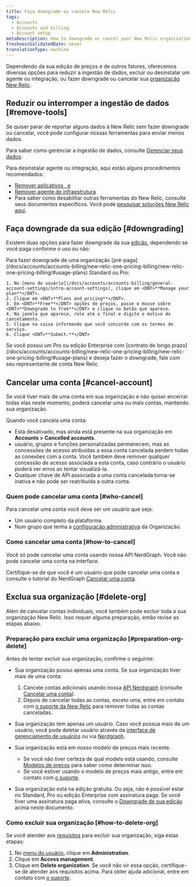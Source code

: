 ```yaml
---
title: Faça downgrade ou cancele New Relic
tags:
  - Accounts
  - Accounts and billing
  - Account setup
metaDescription: How to downgrade or cancel your New Relic organization.
freshnessValidatedDate: never
translationType: machine
---
```


Dependendo da sua edição de preços e de outros fatores, oferecemos diversas opções para reduzir a ingestão de dados, excluir ou desinstalar um agente ou integração, ou fazer downgrade ou cancelar sua [organização New Relic](/docs/accounts/accounts-billing/new-relic-one-pricing-users/new-relic-account-structure).

## Reduzir ou interromper a ingestão de dados [#remove-tools]

Se quiser parar de reportar alguns dados à New Relic sem fazer downgrade ou cancelar, você pode configurar nossas ferramentas para enviar menos dados.

Para saber como gerenciar a ingestão de dados, consulte [Gerenciar seus dados](/docs/telemetry-data-platform/get-data-new-relic/manage-data/manage-your-data).

Para desinstalar agente ou integração, aqui estão alguns procedimentos recomendados:

* [Remover aplicativos <InlinePopover type="apm" />, <InlinePopover type="browser" />e<InlinePopover type="mobile" />](/docs/apm/new-relic-apm/maintenance/remove-applications-new-relic/)
* [Remover agente de infraestrutura](/docs/infrastructure/install-infrastructure-agent/update-or-uninstall/uninstall-infrastructure-agent/)
* Para saber como desabilitar outras ferramentas do New Relic, consulte seus documentos específicos. Você pode [pesquisar soluções New Relic aqui](https://newrelic.com/instant-observability/).

## Faça downgrade da sua edição [#downgrading]

Existem duas opções para fazer downgrade da sua [edição](/docs/accounts/accounts-billing/new-relic-one-pricing-billing/new-relic-one-pricing-billing/#editions), dependendo se você paga conforme o uso ou não:

<CollapserGroup>
  <Collapser id="payg-downgrade" title="Organização pré-paga">
    Para fazer downgrade de uma organização [pré-paga](/docs/accounts/accounts-billing/new-relic-one-pricing-billing/new-relic-one-pricing-billing/#usage-plans) Standard ou Pro:

    1. No [menu do usuário](/docs/accounts/accounts-billing/general-account-settings/intro-account-settings), clique em <DNT>**Manage your plan**</DNT>.
    2. Clique em <DNT>**Plans and pricing**</DNT>.
    3. Em <DNT>**Free**</DNT> opções de preços, passe o mouse sobre <DNT>**Downgrade to free**</DNT> e clique no botão que aparece.
    4. Na janela que aparece, role até o final e digite o motivo do cancelamento.
    5. Clique na caixa informando que você concorda com os termos de serviço.
    6. Clique <DNT>**Submit.**</DNT>
  </Collapser>

  <Collapser id="contract-downgrade" title="Organização com contratos">
    Se você possui um Pro ou edição Enterprise com [contrato de longo prazo](/docs/accounts/accounts-billing/new-relic-one-pricing-billing/new-relic-one-pricing-billing/#usage-plans) e deseja fazer o downgrade, fale com seu representante de conta New Relic.
  </Collapser>
</CollapserGroup>

## Cancelar uma conta [#cancel-account]

Se você tiver mais de uma conta em sua organização e não quiser encerrar todas elas neste momento, poderá cancelar uma ou mais contas, mantendo sua organização.

Quando você cancela uma conta:

* Está desativado, mas ainda está presente na sua organização em **Accounts &gt; Cancelled accounts**.
* usuário, grupos e funções personalizadas permanecem, mas as concessões de acesso atribuídas a essa conta cancelada perdem todas as conexões com a conta. Você também deve remover qualquer concessão de acesso associada a esta conta, caso contrário o usuário poderá ver erros ao tentar visualizá-la.
* Qualquer chave de API associada a uma conta cancelada torna-se inativa e não pode ser reatribuída a outra conta.

### Quem pode cancelar uma conta [#who-cancel]

Para cancelar uma conta você deve ser um usuário que seja:

* Um usuário completo da plataforma.
* Num grupo que tenha a [configuração administrativa](/docs/accounts/accounts-billing/new-relic-one-user-management/user-management-concepts/#admin-settings) da Organização.

### Como cancelar uma conta [#how-to-cancel]

Você só pode cancelar uma conta usando nossa API NerdGraph. Você não pode cancelar uma conta na interface.

Certifique-se de que você é um usuário que pode cancelar uma conta e consulte o tutorial do NerdGraph [Cancelar uma conta](/docs/apis/nerdgraph/examples/manage-accounts-nerdgraph).

## Exclua sua organização [#delete-org]

Além de cancelar contas individuais, você também pode excluir toda a sua organização New Relic. Isso requer alguma preparação, então revise as etapas abaixo.

### Preparação para excluir uma organização [#preparation-org-delete]

Antes de tentar excluir sua organização, confirme o seguinte:

* Sua organização possui apenas uma conta. Se sua organização tiver mais de uma conta:

  1. Cancele contas adicionais usando nossa [API Nerdgraph](/docs/apis/nerdgraph/examples/manage-accounts-nerdgraph) (consulte [Cancelar uma conta](#cancel-account)).
  2. Depois de cancelar todas as contas, exceto uma, entre em contato com [o suporte da New Relic](/docs/using-new-relic/welcome-new-relic/get-started/find-help-use-support-portal) para remover todas as contas canceladas.

* Sua organização tem apenas um usuário. Caso você possua mais de um usuário, você pode deletar usuário através da [interface de gerenciamento de usuários](/docs/accounts/accounts-billing/new-relic-one-user-management/user-management-ui-and-tasks/#delete-users) ou via [Nerdgraph](/docs/apis/nerdgraph/examples/nerdgraph-manage-users/#delete-users).

* Sua organização está em nosso modelo de preços mais recente.

  * Se você não tiver certeza de qual modelo está usando, consulte [Modelos de preços](/docs/accounts/original-accounts-billing/original-product-based-pricing/overview-pricing-models/#determine-pricing) para saber como determinar isso.
  * Se você estiver usando o modelo de preços mais antigo, entre em contato com [o suporte](/docs/using-new-relic/welcome-new-relic/get-started/find-help-use-support-portal).

* Sua organização está na edição gratuita. Ou seja, não é possível estar no Standard, Pro ou edição Enterprise com assinatura paga. Se você tiver uma assinatura paga ativa, consulte o [Downgrade de sua edição](#downgrading) acima neste documento.

### Como excluir sua organização [#how-to-delete-org]

Se você atender aos [requisitos](#delete-org) para excluir sua organização, siga estas etapas:

1. No [menu do usuário](/docs/accounts/accounts-billing/general-account-settings/intro-account-settings), clique em <DNT>**Administration**</DNT>.
2. Clique em <DNT>**Access management**</DNT>.
3. Clique em <DNT>**Delete organization**</DNT>. Se você não vir essa opção, certifique-se de atender aos requisitos acima. Para obter ajuda adicional, entre em contato com [o suporte](/docs/using-new-relic/welcome-new-relic/get-started/find-help-use-support-portal).